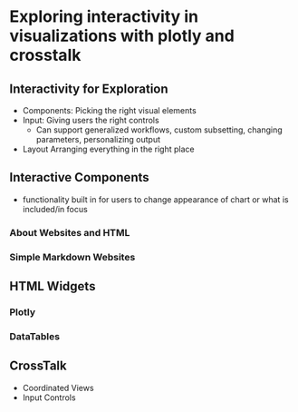 # Exploring interactivity in visualizations with plotly and crosstalk {#interactive-visualizations}

## Interactivity for Exploration

* Components: Picking the right visual elements
* Input: Giving users the right controls
  * Can support generalized workflows, custom subsetting, changing parameters, personalizing output
* Layout Arranging everything in the right place

## Interactive Components

* functionality built in for users to change appearance of chart or what is included/in focus

### About Websites and HTML

### Simple Markdown Websites

## HTML Widgets

### Plotly

### DataTables

## CrossTalk

* Coordinated Views
* Input Controls
